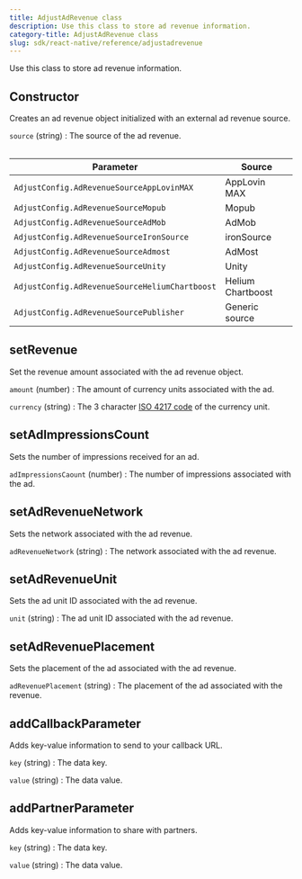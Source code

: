 ```yaml
---
title: AdjustAdRevenue class
description: Use this class to store ad revenue information.
category-title: AdjustAdRevenue class
slug: sdk/react-native/reference/adjustadrevenue
---
```


Use this class to store ad revenue information.

<Function>

## Constructor

Creates an ad revenue object initialized with an external ad revenue source.

<slot slot="signature">


<ConstructorSig />

</slot>

<slot slot="snippet">


<Constructor />

</slot>

<slot slot="parameters">

`source` (string)
: The source of the ad revenue.

<Table height="full-height">

| Parameter                                      | Source            |
| ---------------------------------------------- | ----------------- |
| `AdjustConfig.AdRevenueSourceAppLovinMAX`      | AppLovin MAX      |
| `AdjustConfig.AdRevenueSourceMopub`            | Mopub             |
| `AdjustConfig.AdRevenueSourceAdMob`            | AdMob             |
| `AdjustConfig.AdRevenueSourceIronSource`       | ironSource        |
| `AdjustConfig.AdRevenueSourceAdmost`           | AdMost            |
| `AdjustConfig.AdRevenueSourceUnity`            | Unity             |
| `AdjustConfig.AdRevenueSourceHeliumChartboost` | Helium Chartboost |
| `AdjustConfig.AdRevenueSourcePublisher`        | Generic source    |

</Table>

</slot>

</Function>

<Function>

## setRevenue

Set the revenue amount associated with the ad revenue object.

<slot slot="signature">


<SetRevenueSig />

</slot>

<slot slot="snippet">


<SetRevenue />

</slot>

<slot slot="parameters">

`amount` (number)
: The amount of currency units associated with the ad.

`currency` (string)
: The 3 character [ISO 4217 code](https://www.iban.com/currency-codes) of the currency unit.

</slot>

</Function>

<Function>

## setAdImpressionsCount

Sets the number of impressions received for an ad.

<slot slot="signature">


<SetAdImpressionsCountSig />

</slot>

<slot slot="snippet">


<SetAdImpressionsCount />

</slot>

<slot slot="parameters">

`adImpressionsCaount` (number)
: The number of impressions associated with the ad.

</slot>

</Function>

<Function>

## setAdRevenueNetwork

Sets the network associated with the ad revenue.

<slot slot="signature">


<SetAdRevenueNetworkSig />

</slot>

<slot slot="snippet">


<SetAdRevenueNetwork />

</slot>

<slot slot="parameters">

`adRevenueNetwork` (string)
: The network associated with the ad revenue.

</slot>

</Function>

<Function>

## setAdRevenueUnit

Sets the ad unit ID associated with the ad revenue.

<slot slot="signature">


<SetAdRevenueUnitSig />

</slot>

<slot slot="snippet">


<SetAdRevenueUnit />

</slot>

<slot slot="parameters">

`unit` (string)
: The ad unit ID associated with the ad revenue.

</slot>

</Function>

<Function>

## setAdRevenuePlacement

Sets the placement of the ad associated with the ad revenue.

<slot slot="signature">


<SetAdRevenuePlacementSig />

</slot>

<slot slot="snippet">


<SetAdRevenuePlacement />

</slot>

<slot slot="parameters">

`adRevenuePlacement` (string)
: The placement of the ad associated with the revenue.

</slot>

</Function>

<Function>

## addCallbackParameter

Adds key-value information to send to your callback URL.

<slot slot="signature">


<AddCallbackParameterSig />

</slot>

<slot slot="snippet">


<AddCallbackParameter />

</slot>

<slot slot="parameters">

`key` (string)
: The data key.

`value` (string)
: The data value.

</slot>

</Function>

<Function>

## addPartnerParameter

Adds key-value information to share with partners.

<slot slot="signature">


<AddPartnerParameterSig />

</slot>

<slot slot="snippet">


<AddPartnerParameter />

</slot>

<slot slot="parameters">

`key` (string)
: The data key.

`value` (string)
: The data value.

</slot>

</Function>
